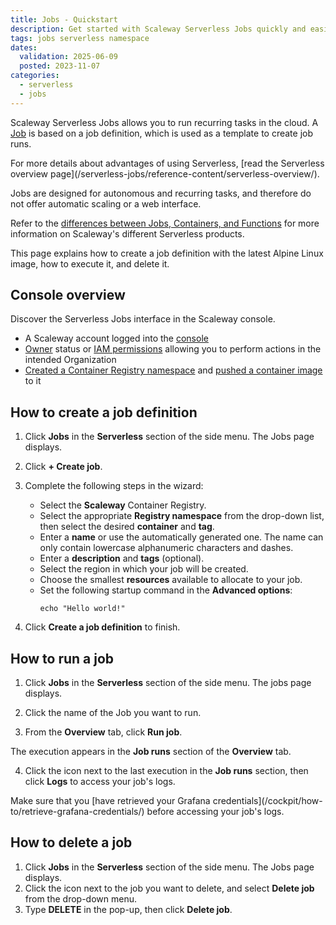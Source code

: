```yaml
---
title: Jobs - Quickstart
description: Get started with Scaleway Serverless Jobs quickly and easily.
tags: jobs serverless namespace
dates:
  validation: 2025-06-09
  posted: 2023-11-07
categories:
  - serverless
  - jobs
---
```



Scaleway Serverless Jobs allows you to run recurring tasks in the cloud. A [Job](/serverless-jobs/concepts/#job) is based on a job definition, which is used as a template to create job runs.

<Message type="tip">
    For more details about advantages of using Serverless, [read the Serverless overview page](/serverless-jobs/reference-content/serverless-overview/).
</Message>

Jobs are designed for autonomous and recurring tasks, and therefore do not offer automatic scaling or a web interface.

Refer to the [differences between Jobs, Containers, and Functions](/serverless-jobs/reference-content/difference-jobs-functions-containers/) for more information on Scaleway's different Serverless products.

This page explains how to create a job definition with the latest Alpine Linux image, how to execute it, and delete it.

## Console overview
Discover the Serverless Jobs interface in the Scaleway console.
<GuideFlow src="https://app.guideflow.com/embed/zkjln7diwp"/>

<Requirements />

- A Scaleway account logged into the [console](https://console.scaleway.com)
- [Owner](/iam/concepts/#owner) status or [IAM permissions](/iam/concepts/#permission) allowing you to perform actions in the intended Organization
- [Created a Container Registry namespace](/container-registry/how-to/create-namespace/) and [pushed a container image](/container-registry/how-to/push-images/) to it

## How to create a job definition

1. Click **Jobs** in the **Serverless** section of the side menu. The Jobs page displays.

2. Click **+ Create job**.

3. Complete the following steps in the wizard:
    - Select the **Scaleway** Container Registry.
    - Select the appropriate **Registry namespace** from the drop-down list, then select the desired **container** and **tag**.
    - Enter a **name** or use the automatically generated one. The name can only contain lowercase alphanumeric characters and dashes.
    - Enter a **description** and **tags** (optional).
    - Select the region in which your job will be created.
    - Choose the smallest **resources** available to allocate to your job.
    - Set the following startup command in the **Advanced options**:
        ```
        echo "Hello world!"
        ```
4. Click **Create a job definition** to finish.

<Message type="important">
<ContainerRegistryNote />
</Message>

## How to run a job

1. Click **Jobs** in the **Serverless** section of the side menu. The jobs page displays.

2. Click the name of the Job you want to run.

3. From the **Overview** tab, click **Run job**.

  The execution appears in the **Job runs** section of the **Overview** tab.

4. Click the <Icon name="more" /> icon next to the last execution in the **Job runs** section, then click **Logs** to access your job's logs.

<Message type="note">
  Make sure that you [have retrieved your Grafana credentials](/cockpit/how-to/retrieve-grafana-credentials/) before accessing your job's logs.
</Message>

## How to delete a job

1. Click **Jobs** in the **Serverless** section of the side menu. The Jobs page displays.
3. Click the <Icon name="more" /> icon next to the job you want to delete, and select **Delete job** from the drop-down menu.
4. Type **DELETE** in the pop-up, then click **Delete job**.
